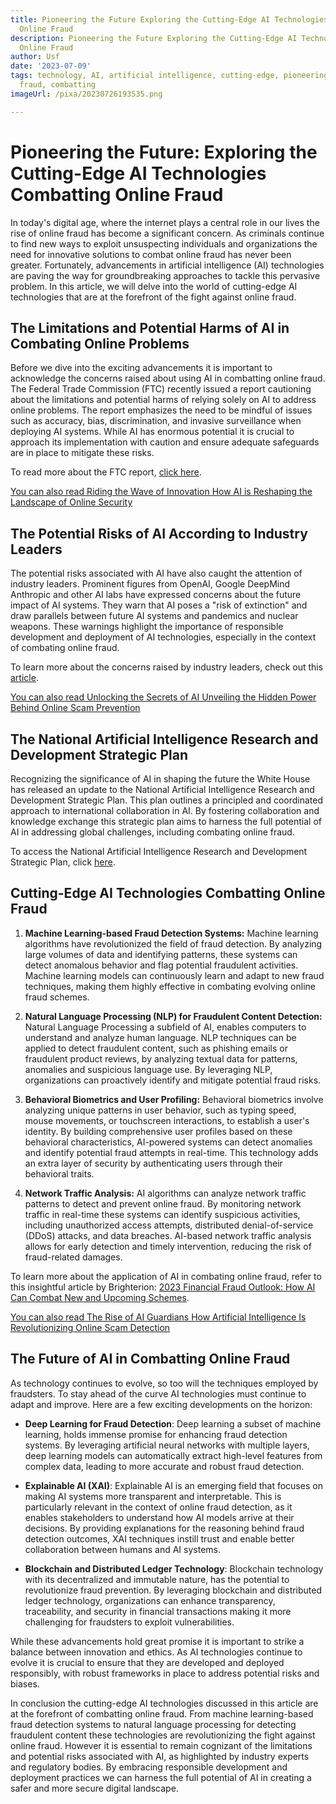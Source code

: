 ```yaml
---
title: Pioneering the Future Exploring the Cutting-Edge AI Technologies Combatting
  Online Fraud
description: Pioneering the Future Exploring the Cutting-Edge AI Technologies Combatting
  Online Fraud
author: Usf
date: '2023-07-09'
tags: technology, AI, artificial intelligence, cutting-edge, pioneering, future, online
  fraud, combatting
imageUrl: /pixa/20230726193535.png

---
```

# Pioneering the Future: Exploring the Cutting-Edge AI Technologies Combatting Online Fraud

In today's digital age, where the internet plays a central role in our lives the rise of online fraud has become a significant concern. As criminals continue to find  new ways  to exploit unsuspecting individuals and  organizations the need for  innovative solutions to combat online  fraud has never been greater. Fortunately, advancements  in artificial  intelligence (AI)  technologies are paving the way for  groundbreaking approaches to tackle this pervasive problem. In this article, we will delve into the world of cutting-edge AI technologies that are at the forefront of the fight against online fraud.

## The  Limitations and Potential Harms of AI in Combating Online Problems

Before we  dive into the exciting advancements it is important to acknowledge the concerns raised about using AI in combatting online fraud. The Federal Trade Commission (FTC) recently issued a report cautioning about  the limitations  and potential harms of relying solely on AI to address online problems. The report emphasizes the need to be mindful of issues such as accuracy, bias, discrimination, and invasive surveillance when deploying AI systems.  While AI has enormous potential it  is crucial  to approach its implementation  with caution and ensure adequate safeguards are in place to mitigate these risks.

To read more about the FTC report, [click  here](https://www.ftc.gov/news-events/news/press-releases/2022/06/ftc-report-warns-about-using-artificial-intelligence-combat-online-problems).

[You can also  read Riding the Wave of Innovation How AI is Reshaping the  Landscape of Online Security](Riding%20the%20Wave%20of%20Innovation%20How%20AI%20is%20Reshaping%20the%20Landscape%20of%20Online%20Security)


## The Potential Risks of AI According to Industry Leaders

The potential risks associated with AI have also caught the attention of industry leaders. Prominent figures from  OpenAI, Google DeepMind Anthropic and other AI labs have expressed concerns about the future impact of AI systems. They warn that AI poses a "risk of extinction" and draw parallels between future AI systems and pandemics and nuclear weapons. These warnings highlight  the importance of responsible development and deployment of AI technologies, especially in the context of combating online fraud.

To learn more  about the  concerns raised by industry leaders, check  out this [article](https://www.nytimes.com/2023/05/30/technology/ai-threat-warning.html).

[You can also read Unlocking the Secrets of AI Unveiling  the Hidden Power  Behind Online Scam Prevention](Unlocking%20the%20Secrets%20of%20AI%20Unveiling%20the%20Hidden%20Power%20Behind%20Online%20Scam%20Prevention)


## The National Artificial Intelligence Research and Development Strategic Plan

Recognizing the  significance of AI in shaping the future the White House  has released an update to the National Artificial  Intelligence Research and Development Strategic Plan. This plan outlines a principled and coordinated approach to international collaboration  in AI.  By fostering collaboration and knowledge exchange this strategic plan aims  to harness the  full  potential of  AI in  addressing global challenges, including combating online fraud.

To access  the National Artificial  Intelligence Research and Development Strategic Plan, click [here](https://www.whitehouse.gov/wp-content/uploads/2023/05/National-Artificial-Intelligence-Research-and-Development-Strategic-Plan-2023-Update.pdf).

## Cutting-Edge  AI Technologies Combatting Online Fraud

1. **Machine Learning-based Fraud Detection  Systems:** Machine learning algorithms have revolutionized the field of  fraud detection. By analyzing large volumes of data and identifying  patterns, these systems can  detect anomalous behavior  and flag potential fraudulent activities. Machine learning models can  continuously learn and adapt to new fraud techniques, making them highly effective in combating evolving online fraud schemes.

2. **Natural Language  Processing (NLP) for Fraudulent Content Detection:** Natural Language Processing  a subfield of AI, enables computers to understand and analyze human language. NLP techniques can be applied to detect fraudulent content,  such  as phishing emails or fraudulent product reviews, by analyzing textual  data for patterns, anomalies and suspicious  language use. By leveraging NLP, organizations can proactively identify and mitigate potential fraud risks.

3. **Behavioral Biometrics  and  User Profiling:** Behavioral  biometrics involve analyzing unique patterns  in user behavior, such as typing speed, mouse movements, or touchscreen interactions, to  establish a user's identity. By building comprehensive user profiles based on these behavioral characteristics, AI-powered  systems can  detect  anomalies and identify  potential fraud attempts in real-time. This technology adds an extra layer of security by authenticating users  through their behavioral traits.

4. **Network  Traffic Analysis:** AI algorithms can analyze network traffic patterns to detect and prevent online fraud. By monitoring network traffic in real-time these systems can identify  suspicious activities, including unauthorized  access attempts, distributed denial-of-service (DDoS) attacks, and data breaches. AI-based network traffic analysis allows for early detection and timely intervention, reducing the risk of fraud-related damages.

To  learn more about the  application of AI in combating online fraud,  refer to  this insightful  article by Brighterion: [2023  Financial Fraud Outlook: How AI Can Combat New and Upcoming Schemes](https://brighterion.com/2023-financial-fraud-outlook-ai-combats-new-schemes/).

[You can also read The Rise of AI  Guardians How Artificial Intelligence Is Revolutionizing Online Scam Detection](The%20Rise%20of%20AI%20Guardians%20How%20Artificial%20Intelligence%20Is%20Revolutionizing%20Online%20Scam%20Detection)


## The Future of AI in Combatting Online Fraud

As technology continues to evolve, so  too will the techniques employed by fraudsters. To stay ahead of the  curve AI technologies must continue to adapt and improve. Here are a few exciting developments on the horizon:

- **Deep Learning for Fraud Detection**: Deep learning  a subset of machine learning, holds immense promise for enhancing fraud  detection systems. By leveraging artificial neural networks with  multiple  layers,  deep learning models can  automatically extract high-level features from complex data, leading to more accurate and  robust fraud detection.

- **Explainable AI (XAI)**:  Explainable AI is an emerging field that focuses on making AI systems more  transparent and interpretable. This  is particularly relevant in  the context of online fraud detection, as it enables stakeholders to understand how AI models arrive at their decisions. By  providing explanations for the reasoning behind fraud detection  outcomes, XAI techniques instill trust and enable better collaboration between humans and AI systems.

- **Blockchain  and  Distributed Ledger Technology**: Blockchain technology with its decentralized and immutable nature, has the potential to revolutionize  fraud prevention. By leveraging blockchain and distributed ledger technology, organizations can enhance  transparency, traceability, and security in financial transactions making  it more challenging  for fraudsters to exploit vulnerabilities.

While these advancements hold great promise it is important to strike a balance between innovation and  ethics. As AI technologies continue to evolve it is crucial to ensure that they are developed and deployed responsibly, with robust frameworks in place to address potential risks and biases.

In conclusion the cutting-edge AI technologies discussed in this article are  at the forefront of combatting online fraud. From machine learning-based fraud detection systems to natural language processing for detecting fraudulent content these  technologies are  revolutionizing the fight against online fraud. However it is essential to remain  cognizant of the limitations and  potential risks associated with AI, as highlighted by industry experts  and regulatory bodies.  By embracing responsible  development and  deployment practices we  can harness the full potential of  AI in creating a safer and more secure digital landscape.